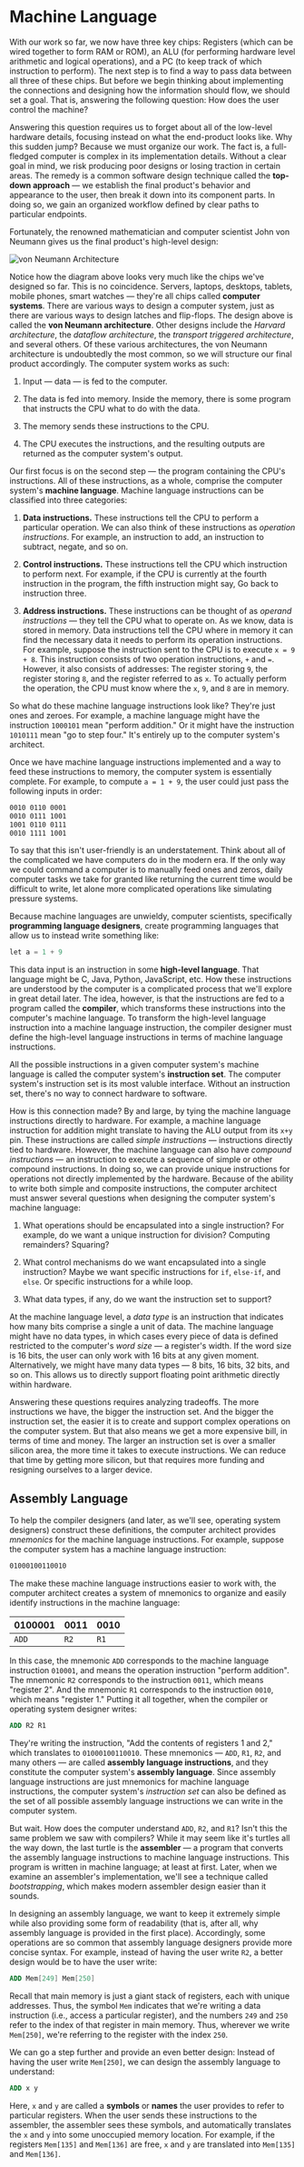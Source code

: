 # Machine Language

With our work so far, we now have three key chips: Registers (which can be
wired together to form RAM or ROM), an ALU (for performing hardware level
arithmetic and logical operations), and a PC (to keep track of which
instruction to perform). The next step is to find a way to pass data
between all three of these chips. But before we begin thinking about
implementing the connections and designing how the information should flow,
we should set a goal. That is, answering the following question: How does
the user control the machine?

Answering this question requires us to forget about all of the low-level
hardware details, focusing instead on what the end-product looks like. Why
this sudden jump? Because we must organize our work. The fact is, a
full-fledged computer is complex in its implementation details. Without a
clear goal in mind, we risk producing poor designs or losing traction in
certain areas. The remedy is a common software design technique called the
**top-down approach** &mdash; we establish the final product's behavior and
appearance to the user, then break it down into its component parts. In
doing so, we gain an organized workflow defined by clear paths to
particular endpoints.

Fortunately, the renowned mathematician and computer scientist John von
Neumann gives us the final product's high-level design:

![von Neumann Architecture](https://res.cloudinary.com/sublimis/image/upload/v1653173125/cs/von_neumann_architecture_qvsajy.svg)

Notice how the diagram above looks very much like the chips we've designed
so far. This is no coincidence. Servers, laptops, desktops, tablets, mobile
phones, smart watches &mdash; they're all chips called **computer
systems**. There are various ways to design a computer system, just as
there are various ways to design latches and flip-flops. The design above
is called the **von Neumann architecture**. Other designs include the
_Harvard architecture_, the _dataflow architecture_, the _transport
triggered architecture_, and several others. Of these various
architectures, the von Neumann architecture is undoubtedly the most common,
so we will structure our final product accordingly. The computer system
works as such:

1. Input &mdash; data &mdash; is fed to the computer.

2. The data is fed into memory. Inside the memory, there is some program
   that instructs the CPU what to do with the data.

3. The memory sends these instructions to the CPU.

4. The CPU executes the instructions, and the resulting outputs are
   returned as the computer system's output.

Our first focus is on the second step &mdash; the program containing the
CPU's instructions. All of these instructions, as a whole, comprise the
computer system's **machine language**. Machine language instructions can
be classified into three categories:

1. **Data instructions.** These instructions tell the CPU to perform a
   particular operation. We can also think of these instructions as
   _operation instructions_. For example, an instruction to add, an
   instruction to subtract, negate, and so on.

2. **Control instructions.** These instructions tell the CPU which
   instruction to perform next. For example, if the CPU is currently at the
   fourth instruction in the program, the fifth instruction might say, Go
   back to instruction three.

3. **Address instructions.** These instructions can be thought of as
   _operand instructions_ &mdash; they tell the CPU what to operate on. As
   we know, data is stored in memory. Data instructions tell the CPU where
   in memory it can find the necessary data it needs to perform its
   operation instructions. For example, suppose the instruction sent to the
   CPU is to execute `x = 9 + 8`. This instruction consists of two
   operation instructions, `+` and `=`. However, it also consists of
   addresses: The register storing `9`, the register storing `8`, and the
   register referred to as `x`. To actually perform the operation, the CPU
   must know where the `x`, `9`, and `8` are in memory.

So what do these machine language instructions look like? They're just ones
and zeroes. For example, a machine language might have the instruction
`1000101` mean "perform addition." Or it might have the instruction
`1010111` mean "go to step four." It's entirely up to the computer system's
architect.

Once we have machine language instructions implemented and a way to feed
these instructions to memory, the computer system is essentially complete.
For example, to compute `a = 1 + 9`, the user could just pass the following
inputs in order:

```nasm
0010 0110 0001
0010 0111 1001
1001 0110 0111
0010 1111 1001
```

To say that this isn't user-friendly is an understatement. Think about all
of the complicated we have computers do in the modern era. If the only way
we could command a computer is to manually feed ones and zeros, daily
computer tasks we take for granted like returning the current time would be
difficult to write, let alone more complicated operations like simulating
pressure systems.

Because machine languages are unwieldy, computer scientists, specifically
**programming language designers**, create programming languages that allow
us to instead write something like:

```nasm
let a = 1 + 9
```

This data input is an instruction in some **high-level language**. That
language might be C, Java, Python, JavaScript, etc. How these instructions
are understood by the computer is a complicated process that we'll explore
in great detail later. The idea, however, is that the instructions are fed
to a program called the **compiler**, which transforms these instructions
into the computer's machine language. To transform the high-level language
instruction into a machine language instruction, the compiler designer must
define the high-level language instructions in terms of machine language
instructions.

All the possible instructions in a given computer system's machine language
is called the computer system's **instruction set**. The computer system's
instruction set is its most valuble interface. Without an instruction set,
there's no way to connect hardware to software.

How is this connection made? By and large, by tying the machine language
instructions directly to hardware. For example, a machine language
instruction for addition might translate to having the ALU output from its
`x+y` pin. These instructions are called _simple instructions_ &mdash;
instructions directly tied to hardware. However, the machine language can
also have _compound instructions_ &mdash; an instruction to execute a
sequence of simple or other compound instructions. In doing so, we can
provide unique instructions for operations not directly implemented by the
hardware. Because of the ability to write both simple and composite
instructions, the computer architect must answer several questions when
designing the computer system's machine language:

1. What operations should be encapsulated into a single instruction? For
   example, do we want a unique instruction for division? Computing
   remainders? Squaring?

2. What control mechanisms do we want encapsulated into a single
   instruction? Maybe we want specific instructions for `if`, `else-if`,
   and `else`. Or specific instructions for a while loop.

3. What data types, if any, do we want the instruction set to support?

At the machine language level, a _data type_ is an instruction that
indicates how many bits comprise a single a unit of data. The machine
language might have no data types, in which cases every piece of data is
defined restricted to the computer's _word size_ &mdash; a register's
width. If the word size is ${16}$ bits, the user can only work with ${16}$
bits at any given moment. Alternatively, we might have many data types
&mdash; ${8}$ bits, ${16}$ bits, ${32}$ bits, and so on. This allows us to
directly support floating point arithmetic directly within hardware.

Answering these questions requires analyzing tradeoffs. The more
instructions we have, the bigger the instruction set. And the bigger the
instruction set, the easier it is to create and support complex operations
on the computer system. But that also means we get a more expensive bill,
in terms of time and money. The larger an instruction set is over a smaller
silicon area, the more time it takes to execute instructions. We can reduce
that time by getting more silicon, but that requires more funding and
resigning ourselves to a larger device.

## Assembly Language

To help the compiler designers (and later, as we'll see, operating system
designers) construct these definitions, the computer architect provides
_mnemonics_ for the machine language instructions. For example, suppose the
computer system has a machine language instruction:

```nasm
01000100110010
```

The make these machine language instructions easier to work with, the
computer architect creates a system of mnemonics to organize and easily
identify instructions in the machine language:

| 0100001 | 0011 | 0010 |
| ------- | ---- | ---- |
| `ADD`   | `R2` | `R1` |

In this case, the mnemonic `ADD` corresponds to the machine language
instruction `010001`, and means the operation instruction "perform
addition". The mnemonic `R2` corresponds to the instruction `0011`, which
means "register 2". And the mnemonic `R1` corresponds to the instruction
`0010`, which means "register 1." Putting it all together, when the
compiler or operating system designer writes:

```nasm
ADD R2 R1
```

They're writing the instruction, "Add the contents of registers 1 and 2,"
which translates to `01000100110010`. These mnemonics &mdash; `ADD`, `R1`,
`R2`, and many others &mdash; are called **assembly language
instructions**, and they constitute the computer system's **assembly
language**. Since assembly language instructions are just mnemonics for
machine language instructions, the computer system's _instruction set_ can
also be defined as the set of all possible assembly language instructions
we can write in the computer system.

But wait. How does the computer understand `ADD`, `R2`, and `R1`? Isn't
this the same problem we saw with compilers? While it may seem like it's
turtles all the way down, the last turtle is the **assembler** &mdash; a
program that converts the assembly language instructions to machine
language instructions. This program is written in machine language; at
least at first. Later, when we examine an assembler's implementation, we'll
see a technique called _bootstrapping_, which makes modern assembler design
easier than it sounds.

In designing an assembly language, we want to keep it extremely simple
while also providing some form of readability (that is, after all, why
assembly language is provided in the first place). Accordingly, some
operations are so common that assembly language designers provide more
concise syntax. For example, instead of having the user write `R2`, a
better design would be to have the user write:

```nasm
ADD Mem[249] Mem[250]
```

Recall that main memory is just a giant stack of registers, each with
unique addresses. Thus, the symbol `Mem` indicates that we're writing a
data instruction (i.e., access a particular register), and the numbers
`249` and `250` refer to the index of that register in main memory. Thus,
wherever we write `Mem[250]`, we're referring to the register with the
index `250`.

We can go a step further and provide an even better design: Instead of
having the user write `Mem[250]`, we can design the assembly language to
understand:

```nasm
ADD x y
```

Here, `x` and `y` are called a **symbols** or **names** the user provides
to refer to particular registers. When the user sends these instructions to
the assembler, the assembler sees these symbols, and automatically
translates the `x` and `y` into some unoccupied memory location. For
example, if the registers `Mem[135]` and `Mem[136]` are free, `x` and `y`
are translated into `Mem[135]` and `Mem[136]`.
